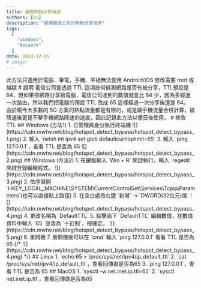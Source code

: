 ```yaml
---
title: 避開熱點分享偵測
authors: [bu]
description: "避開電信公司的熱點分享偵測"
tags:
  [
    "windows",
    "Network"
  ]
date: 2024-12-05
# image: 
---
```


<Warning>
此方法只適用於電腦、筆電，手機、平板無法使用  
Android/iOS 修改需要 root 或越獄
</Warning>
# 說明
電信公司是透過 TTL 這項技術偵測網路是否有被分享，TTL預設是 64，但如果把網路分享給電腦，電信公司收到的數值就會比 64 少，因為多經過一次路由，所以我們把電腦的預設 TTL 改成 65 這樣經過一次分享後還是 64。 
由於現今大多數的 5G 方案的熱點流量都是有限的，或是跟手機流量合併計算，被降速後更是不擊手機網路降速的速度，因此記錄此方法以便日後使用。
# 修改 TTL
## Windows (方法1)
1. 已管理員身分執行終端機
![](https://cdn.mwtw.net/blog/hotspot_detect_bypass/hotspot_detect_bypass_1.png)
2. 輸入 `netsh int ipv4 set glob defaultcurhoplimit=65`
3. 輸入 `ping 127.0.0.1`，查看 TTL 是否為 65
![](https://cdn.mwtw.net/blog/hotspot_detect_bypass/hotspot_detect_bypass_2.png)
## Windows (方法2)
1. 在鍵盤輸入 `Win + R` 開啟執行，輸入 `regedit` 開啟登錄編輯程式。
![](https://cdn.mwtw.net/blog/hotspot_detect_bypass/hotspot_detect_bypass_3.png)
2. 依序展開 `HKEY_LOCAL_MACHINE\SYSTEM\CurrentControlSet\Services\Tcpip\Parameters`(也可以直接貼上路徑)
3. 在空白處按右鍵 `新增` -> `DWORD(32位元)值`
![](https://cdn.mwtw.net/blog/hotspot_detect_bypass/hotspot_detect_bypass_4.png)
4. 更改名稱為 `DefaultTTL`
5. 點擊兩下 `DefaultTTL` 編輯數值，在數值資料中輸入 `65` 並改為 `十近制`，按確定。
![](https://cdn.mwtw.net/blog/hotspot_detect_bypass/hotspot_detect_bypass_5.png)
6. 重開機
7. 重開機後可以在 `cmd` 輸入 `ping 127.0.0.1` 看看 TTL 是否為 65
{/* ![](https://cdn.mwtw.net/blog/hotspot_detect_bypass/hotspot_detect_bypass_4.png) */}
## Linux
1. `echo 65 > /proc/sys/net/ipv4/ip_default_ttl`
2. `cat /proc/sys/net/ipv4/ip_default_ttl`，查看回傳直是否為65
3. `ping 127.0.0.1`，查看 TTL 是否為 65
## MacOS
1. `sysctl -w net.inet.ip.ttl=65`
2. `sysctl net.inet.ip.ttl`，查看回傳直是否為65